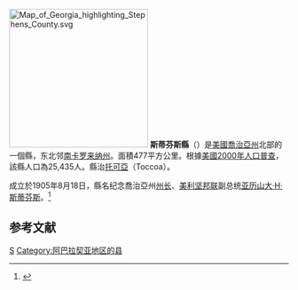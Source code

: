 {{noteTA
|T=zh-hans:斯蒂芬斯县 (佐治亚州);zh-hk:斯蒂芬斯縣 (喬治亞州);zh-tw:斯蒂芬斯郡 (喬治亞州);
}}

{{Otheruses|斯蒂芬斯縣|subject=美國喬治亞州的一個縣|other=同名的縣}}
[[File:Map_of_Georgia_highlighting_Stephens_County.svg|250px]]
'''斯蒂芬斯縣'''（{{lang-en|Stephens County}}）是[[美國|美國]][[喬治亞州|喬治亞州]]北部的一個縣，东北邻[[南卡罗来纳州|南卡罗来纳州]]。面積477平方公里。根據[[美國2000年人口普查|美國2000年人口普查]]，該縣人口為25,435人。縣治[[托可亞|托可亞]]（Toccoa）。

成立於1905年8月18日，縣名纪念喬治亞州[[佐治亚州州长|州长]]、[[美利坚邦联|美利坚邦联]]副总统[[亚历山大·H·斯蒂芬斯|亚历山大·H·斯蒂芬斯]]。<ref>{{cite web |url=http://www.cviog.uga.edu/Projects/gainfo/histcountymaps/stephenshistmaps.htm |title=存档副本 |accessdate=2007-03-23 |deadurl=yes |archiveurl=https://web.archive.org/web/20070205060005/http://www.cviog.uga.edu/Projects/gainfo/histcountymaps/stephenshistmaps.htm |archivedate=2007-02-05 }}</ref>

==参考文献==
<div class="references-small">
<references />
</div>
{{斯蒂芬斯縣 (喬治亞州)}}
{{佐治亚州}}
[[Category:佐治亚州行政区划|S]]
[[Category:阿巴拉契亚地区的县|Category:阿巴拉契亚地区的县]]